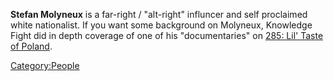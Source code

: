 {{Stub}}

'''Stefan Molyneux''' is a far-right / "alt-right" influncer and self proclaimed  white nationalist. If you want some background on Molyneux, Knowledge Fight did in depth coverage of one of his "documentaries" on [[285: Lil' Taste of Poland]].
[[Category:People]]

